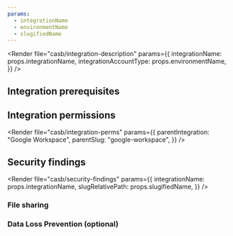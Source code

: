 ```yaml
---
params:
  - integrationName
  - environmentName
  - slugifiedName
---
```



<Render
	file="casb/integration-description"
	params={{
		integrationName: props.integrationName,
		integrationAccountType: props.environmentName,
	}}
/>

## Integration prerequisites

<Render file="casb/google/google-prereqs" />

## Integration permissions

<Render
	file="casb/integration-perms"
	params={{
		parentIntegration: "Google Workspace",
		parentSlug: "google-workspace",
	}}
/>

## Security findings

<Render
	file="casb/security-findings"
	params={{
		integrationName: props.integrationName,
		slugRelativePath: props.slugifiedName,
	}}
/>

### File sharing

<Render file="casb/google/file-sharing" />

### Data Loss Prevention (optional)

<Render file="casb/data-loss-prevention" />

<Render file="casb/google/google-dlp" />
